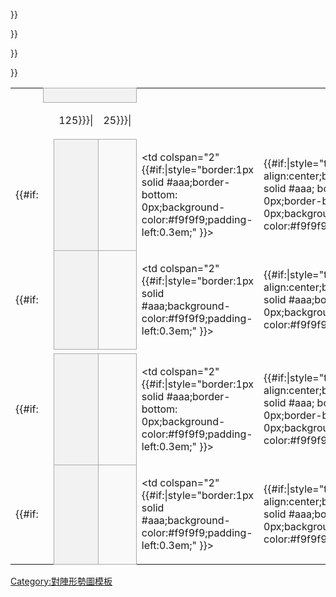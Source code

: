 {| border=0 cellpadding=0 cellspacing=0 style="font-size: 90%; margin:1em 2em 1em 1em;"
| 
| colspan="3" style="text-align:center;border:1px solid #aaa;background-color:#f2f2f2;" |{{{RD1|半决赛}}}
| 
| colspan="3" style="text-align:center;border:1px solid #aaa;background-color:#f2f2f2;" |{{{RD2|决赛}}}

|-
| width=1 height=7|
| width=25|
| width={{{team-width|125}}}|
| width={{{score-width|25}}}|
| width=10|
| width=25|
| width={{{team-width|125}}}|
| width={{{score-width|25}}}|
|-
| height="14" | 
{{#if:{{{RD1-seed01|}}}
|
<td style="text-align:center;background-color:#f2f2f2;border:1px solid #aaa; border-bottom: 0px;"> {{{RD1-seed01}}}</td>
<td style="border:1px solid #aaa;border-bottom: 0px;background-color:#f9f9f9;padding-left:0.3em;" > {{{RD1-team01|&nbsp;}}}</td>
|
<td colspan="2" {{#if:{{{RD1-team01|}}}|style="border:1px solid #aaa;border-bottom: 0px;background-color:#f9f9f9;padding-left:0.3em;" }}> {{{RD1-team01|&nbsp;}}}</td>
}}
| {{#if:{{{RD1-team01|}}}|style="text-align:center;border:1px solid #aaa; border-left: 0px;border-bottom: 0px;background-color:#f9f9f9;" }}| {{{RD1-score01|&nbsp;}}}
| {{#if:{{{RD1-team01|}}}|style="border-width:0 0 2px 0; border-style:solid;border-color:black;"}}|&nbsp;

{{#if:{{{RD2-seed01|}}}
|
<td style="text-align:center;background-color:#f2f2f2;border:1px solid #aaa; border-bottom: 0px;"> {{{RD2-seed01}}}</td>
<td style="border:1px solid #aaa;border-bottom: 0px;background-color:#f9f9f9;padding-left:0.3em;" > {{{RD2-team01|&nbsp;}}}</td>
|
<td colspan="2" style="border:1px solid #aaa;border-bottom: 0px;background-color:#f9f9f9;padding-left:0.3em;" > {{{RD2-team01|&nbsp;}}}</td>
}}
| style="text-align:center;border:1px solid #aaa; border-left: 0px;border-bottom: 0px;background-color:#f9f9f9;" | {{{RD2-score01|&nbsp;}}}

|-
| height="14" |
{{#if:{{{RD1-seed02|}}}
|
<td style="text-align:center;background-color:#f2f2f2;border:1px solid #aaa;"> {{{RD1-seed02}}}</td>
<td style="border:1px solid #aaa;background-color:#f9f9f9;padding-left:0.3em;" > {{{RD1-team02|&nbsp;}}}</td>
|
<td colspan="2" {{#if:{{{RD1-team01|}}}|style="border:1px solid #aaa;background-color:#f9f9f9;padding-left:0.3em;" }}> {{{RD1-team02|&nbsp;}}}</td>
}}
| {{#if:{{{RD1-team01|}}}|style="text-align:center;border:1px solid #aaa;border-left: 0px;background-color:#f9f9f9;" }}| {{{RD1-score02|&nbsp;}}}
| {{#if:{{{RD1-team01|}}}|style="border-width:2px 0 0 0; border-style:solid;border-color:black;"}}|&nbsp;

{{#if:{{{RD2-seed02|}}}
|
<td style="text-align:center;background-color:#f2f2f2;border:1px solid #aaa;"> {{{RD2-seed02}}}</td>
<td style="border:1px solid #aaa;background-color:#f9f9f9;padding-left:0.3em;" > {{{RD2-team02|&nbsp;}}}</td>
|
<td colspan="2" style="border:1px solid #aaa;background-color:#f9f9f9;padding-left:0.3em;" > {{{RD2-team02|&nbsp;}}}</td>
}}
| style="text-align:center;border:1px solid #aaa;border-left:0px;background-color:#f9f9f9;" | {{{RD2-score02|&nbsp;}}}

|-
| width=1 height=7|
| colspan=11|

|-
| height="14" | 
{{#if:{{{RD1-seed03|}}}
|
<td style="text-align:center;background-color:#f2f2f2;border:1px solid #aaa; border-bottom: 0px;"> {{{RD1-seed03}}}</td>
<td style="border:1px solid #aaa;border-bottom: 0px;background-color:#f9f9f9;padding-left:0.3em;" > {{{RD1-team03|&nbsp;}}}</td>
|
<td colspan="2" {{#if:{{{RD1-team03|}}}|style="border:1px solid #aaa;border-bottom: 0px;background-color:#f9f9f9;padding-left:0.3em;" }}> {{{RD1-team03|&nbsp;}}}</td>
}}
| {{#if:{{{RD1-team03|}}}|style="text-align:center;border:1px solid #aaa; border-left: 0px;border-bottom: 0px;background-color:#f9f9f9;" }}| {{{RD1-score03|&nbsp;}}}
| {{#if:{{{RD1-team03|}}}|style="border-width:0 0 2px 0; border-style:solid;border-color:black;"}}|&nbsp;

{{#if:{{{RD2-seed03|}}}
|
<td style="text-align:center;background-color:#f2f2f2;border:1px solid #aaa; border-bottom: 0px;"> {{{RD2-seed03}}}</td>
<td style="border:1px solid #aaa;border-bottom: 0px;background-color:#f9f9f9;padding-left:0.3em;" > {{{RD2-team03|&nbsp;}}}</td>
|
<td colspan="2" style="border:1px solid #aaa;border-bottom: 0px;background-color:#f9f9f9;padding-left:0.3em;" > {{{RD2-team03|&nbsp;}}}</td>
}}
| style="text-align:center;border:1px solid #aaa; border-left: 0px;border-bottom: 0px;background-color:#f9f9f9;" | {{{RD2-score03|&nbsp;}}}

|-
| height="14" |
{{#if:{{{RD1-seed04|}}}
|
<td style="text-align:center;background-color:#f2f2f2;border:1px solid #aaa;"> {{{RD1-seed04}}}</td>
<td style="border:1px solid #aaa;background-color:#f9f9f9;padding-left:0.3em;" > {{{RD1-team04|&nbsp;}}}</td>
|
<td colspan="2" {{#if:{{{RD1-team03|}}}|style="border:1px solid #aaa;background-color:#f9f9f9;padding-left:0.3em;" }}> {{{RD1-team04|&nbsp;}}}</td>
}}
| {{#if:{{{RD1-team03|}}}|style="text-align:center;border:1px solid #aaa;border-left: 0px;background-color:#f9f9f9;" }}| {{{RD1-score04|&nbsp;}}}
| {{#if:{{{RD1-team03|}}}|style="border-width:2px 0 0 0; border-style:solid;border-color:black;"}}|&nbsp;

{{#if:{{{RD2-seed04|}}}
|
<td style="text-align:center;background-color:#f2f2f2;border:1px solid #aaa;"> {{{RD2-seed04}}}</td>
<td style="border:1px solid #aaa;background-color:#f9f9f9;padding-left:0.3em;" > {{{RD2-team04|&nbsp;}}}</td>
|
<td colspan="2" style="border:1px solid #aaa;background-color:#f9f9f9;padding-left:0.3em;" > {{{RD2-team04|&nbsp;}}}</td>
}}
| style="text-align:center;border:1px solid #aaa;border-left:0px;background-color:#f9f9f9;" | {{{RD2-score04|&nbsp;}}}
|}<noinclude>
[[Category:對陣形勢圖模板]]
</noinclude>